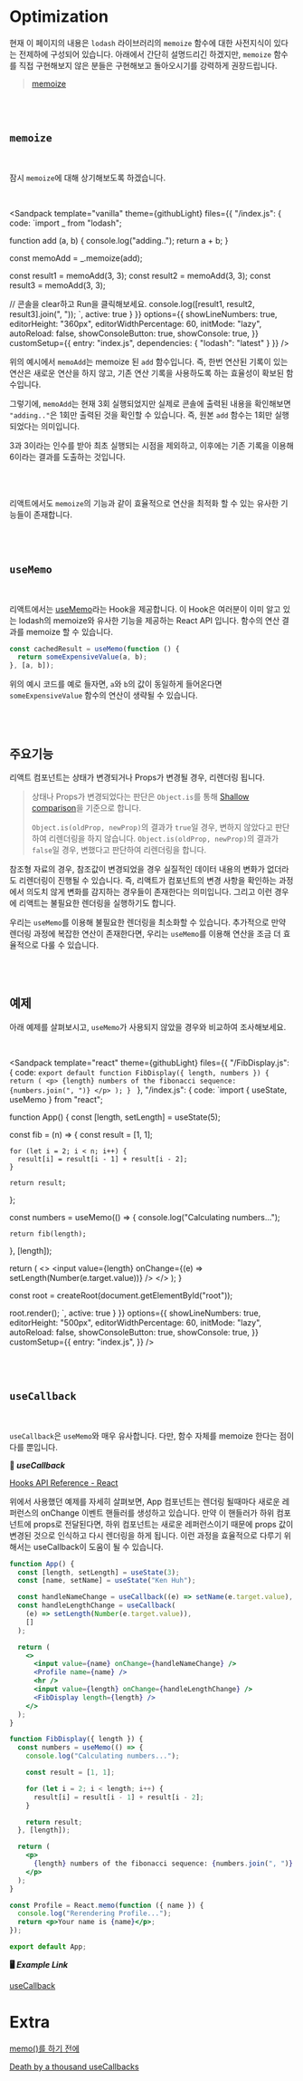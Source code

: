 
# Optimization

현재 이 페이지의 내용은 `lodash` 라이브러리의 `memoize` 함수에 대한 사전지식이 있다는 전제하에 구성되어 있습니다. 아래에서 간단히 설명드리긴 하겠지만, `memoize` 함수를 직접 구현해보지 않은 분들은 구현해보고 돌아오시기를 강력하게 권장드립니다.

> [memoize](https://lodash.com/docs/4.17.15#memoize)

<br />
<br />

## `memoize`

<br />

잠시 `memoize`에 대해 상기해보도록 하겠습니다.

<br />

<Sandpack
  template="vanilla"
  theme={githubLight}
  files={{
    "/index.js": {
      code: `import _ from "lodash";

function add (a, b) {
  console.log("adding..");
  return a + b;
}

const memoAdd = _.memoize(add);

const result1 = memoAdd(3, 3);
const result2 = memoAdd(3, 3);
const result3 = memoAdd(3, 3);

// 콘솔을 clear하고 Run을 클릭해보세요.
console.log([result1, result2, result3].join(", "));
`,
      active: true
    }
  }}
  options={{
    showLineNumbers: true,
    editorHeight: "360px",
    editorWidthPercentage: 60,
    initMode: "lazy",
    autoReload: false,
    showConsoleButton: true,
    showConsole: true,
  }}
  customSetup={{
    entry: "index.js",
    dependencies: { 
      "lodash": "latest" 
    }
  }}
/>

위의 예시에서 `memoAdd`는 memoize 된 `add` 함수입니다. 즉, 한번 연산된 기록이 있는 연산은 새로운 연산을 하지 않고, 기존 연산 기록을 사용하도록 하는 효율성이 확보된 함수입니다.

그렇기에, `memoAdd`는 현재 3회 실행되었지만 실제로 콘솔에 출력된 내용을 확인해보면 `"adding.."`은 1회만 출력된 것을 확인할 수 있습니다. 즉, 원본 `add` 함수는 1회만 실행되었다는 의미입니다.

3과 3이라는 인수를 받아 최초 실행되는 시점을 제외하고, 이후에는 기존 기록을 이용해 6이라는 결과를 도출하는 것입니다.

<br />
<br />

리액트에서도 `memoize`의 기능과 같이 효율적으로 연산을 최적화 할 수 있는 유사한 기능들이 존재합니다.

<br />
<br />

## `useMemo`

<br />

리액트에서는 [useMemo](https://react-ko.dev/reference/react/useMemo)라는 Hook을 제공합니다. 이 Hook은 여러분이 이미 알고 있는 lodash의 memoize와 유사한 기능을 제공하는 React API 입니다. 함수의 연산 결과를 memoize 할 수 있습니다.

```jsx
const cachedResult = useMemo(function () {
  return someExpensiveValue(a, b);
}, [a, b]);
```

위의 예시 코드를 예로 들자면, `a`와 `b`의 값이 동일하게 들어온다면 `someExpensiveValue` 함수의 연산이 생략될 수 있습니다.

<br />
<br />

## 주요기능

리액트 컴포넌트는 상태가 변경되거나 Props가 변경될 경우, 리렌더링 됩니다.

> 상태나 Props가 변경되었다는 판단은 `Object.is`를 통해 [Shallow comparison](https://ko.react.dev/reference/react/memo#minimizing-props-changes)을 기준으로 합니다.
>
> `Object.is(oldProp, newProp)`의 결과가 `true`일 경우, 변하지 않았다고 판단하여 리렌더링을 하지 않습니다.
> `Object.is(oldProp, newProp)`의 결과가 `false`일 경우, 변했다고 판단하여 리렌더링을 합니다.

참조형 자료의 경우, 참조값이 변경되었을 경우 실질적인 데이터 내용의 변화가 없더라도 리렌더링이 진행될 수 있습니다. 즉, 리액트가 컴포넌트의 변경 사항을 확인하는 과정에서 의도치 않게 변화를 감지하는 경우들이 존재한다는 의미입니다. 그리고 이런 경우에 리액트는 불필요한 렌더링을 실행하기도 합니다.

우리는 `useMemo`를 이용해 불필요한 렌더링을 최소화할 수 있습니다. 추가적으로 만약 렌더링 과정에 복잡한 연산이 존재한다면, 우리는 `useMemo`를 이용해 연산을 조금 더 효율적으로 다룰 수 있습니다.

<br />
<br />

## 예제

아래 예제를 살펴보시고, `useMemo`가 사용되지 않았을 경우와 비교하여 조사해보세요.

<br />

<Sandpack
  template="react"
  theme={githubLight}
  files={{
    "/FibDisplay.js": {
      code: `export default function FibDisplay({ length, numbers }) {
  return (
    <p>
      {length} numbers of the fibonacci sequence: {numbers.join(", ")}
    </p>
  );
}
`
    },
    "/index.js": {
      code: `import { useState, useMemo } from "react";

function App() {
  const [length, setLength] = useState(5);

  const fib = (n) => {
    const result = [1, 1];

    for (let i = 2; i < n; i++) {
      result[i] = result[i - 1] + result[i - 2];
    }

    return result;
  };

  const numbers = useMemo(() => {
    console.log("Calculating numbers...");

    return fib(length);
  }, [length]);

  return (
    <>
      <input
        value={length}
        onChange={(e) => setLength(Number(e.target.value))}
      />
      <FibDisplay numbers={numbers} length={length} />
    </>
  );
}

const root = createRoot(document.getElementById("root"));

root.render(<App />);
`,
      active: true
    }
  }}
  options={{
    showLineNumbers: true,
    editorHeight: "500px",
    editorWidthPercentage: 60,
    initMode: "lazy",
    autoReload: false,
    showConsoleButton: true,
    showConsole: true,
  }}
  customSetup={{
    entry: "index.js",
  }}
/>

<br />
<br />

## `useCallback`

<br />

`useCallback`은 `useMemo`와 매우 유사합니다. 다만, 함수 자체를 memoize 한다는 점이 다를 뿐입니다.

**📖 _useCallback_**

[Hooks API Reference - React](https://reactjs.org/docs/hooks-reference.html#usecallback)

위에서 사용했던 예제를 자세히 살펴보면, App 컴포넌트는 렌더링 될때마다 새로운 레퍼런스의 onChange 이벤트 핸들러를 생성하고 있습니다. 만약 이 핸들러가 하위 컴포넌트에 props로 전달된다면, 하위 컴포넌트는 새로운 레퍼런스이기 때문에 props 값이 변경된 것으로 인식하고 다시 렌더링을 하게 됩니다. 이런 과정을 효율적으로 다루기 위해서는 useCallback이 도움이 될 수 있습니다.

```jsx
function App() {
  const [length, setLength] = useState(3);
  const [name, setName] = useState("Ken Huh");

  const handleNameChange = useCallback((e) => setName(e.target.value), []);
  const handleLengthChange = useCallback(
    (e) => setLength(Number(e.target.value)),
    []
  );

  return (
    <>
      <input value={name} onChange={handleNameChange} />
      <Profile name={name} />
      <hr />
      <input value={length} onChange={handleLengthChange} />
      <FibDisplay length={length} />
    </>
  );
}

function FibDisplay({ length }) {
  const numbers = useMemo(() => {
    console.log("Calculating numbers...");

    const result = [1, 1];

    for (let i = 2; i < length; i++) {
      result[i] = result[i - 1] + result[i - 2];
    }

    return result;
  }, [length]);

  return (
    <p>
      {length} numbers of the fibonacci sequence: {numbers.join(", ")}
    </p>
  );
}

const Profile = React.memo(function ({ name }) {
  console.log("Rerendering Profile...");
  return <p>Your name is {name}</p>;
});

export default App;
```

**🖥 _Example Link_**

[useCallback](https://codesandbox.io/s/usecallback-czyb2)

# Extra

[memo()를 하기 전에](https://overreacted.io/ko/before-you-memo/)

[Death by a thousand useCallbacks](https://royi-codes.vercel.app/thousand-usecallbacks/)
